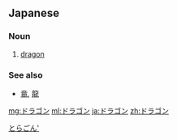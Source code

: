 ==Japanese==

===Noun===
{{ja-noun|hidx=とらごん'}}

# {{lb|ja|European}} [[dragon]]

===See also===
* [[竜]], [[龍]]<!-- should these be under "synonym"? -->
[[Category:ja:Dragons|とらごん']]
[[mg:ドラゴン]]
[[ml:ドラゴン]]
[[ja:ドラゴン]]
[[zh:ドラゴン]]